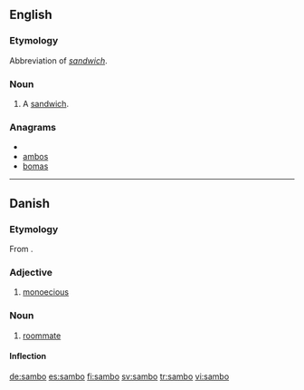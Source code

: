 {{also|Sambo}}
==English==

===Etymology===
Abbreviation of ''[[sandwich]]''.

===Noun===
{{en-noun}}
{{wikipedia|Sandwich}}

# {{slang|Ireland}} A [[sandwich]].

===Anagrams===
* {{alphagram|abmos}}
* [[ambos#English|ambos]]
* [[bomas#English|bomas]]

----

==Danish==

===Etymology===
From {{prefix|sam|bo|gloss1=together|gloss2=live|lang=da}}.

===Adjective===
{{infl|da|adjective}}

# {{botany|lang=da}} [[monoecious]]

===Noun===
{{da-noun|en|er}}

# [[roommate]]

====Inflection====
{{da-noun-infl|en|er}}

[[de:sambo]]
[[es:sambo]]
[[fi:sambo]]
[[sv:sambo]]
[[tr:sambo]]
[[vi:sambo]]